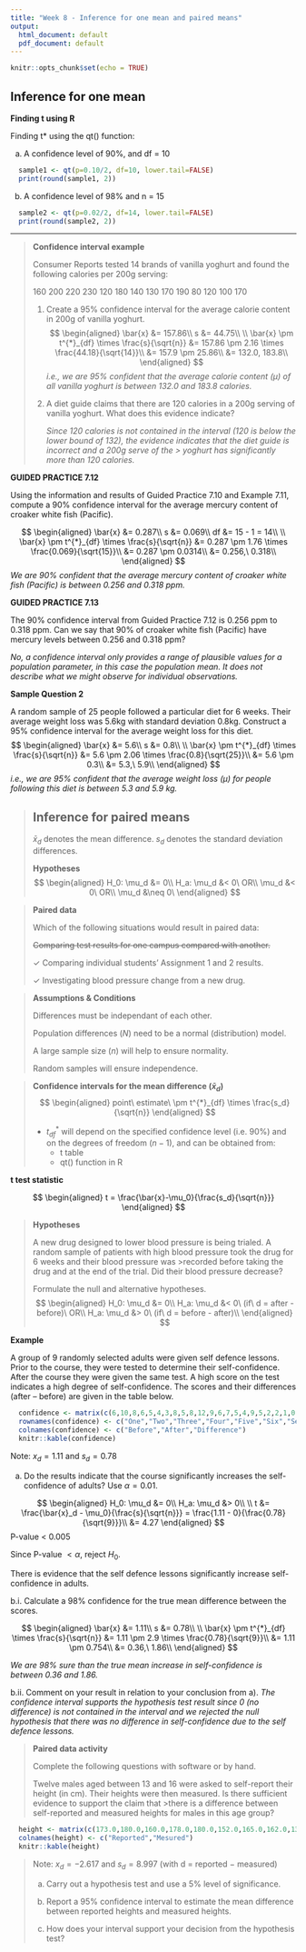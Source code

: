 ```yaml
---
title: "Week 8 - Inference for one mean and paired means"
output:
  html_document: default
  pdf_document: default
---
```


```r
knitr::opts_chunk$set(echo = TRUE)
```

## Inference for one mean

**Finding t using R**

Finding t* using the qt() function:

a. A confidence level of 90%, and df = 10

```r
  sample1 <- qt(p=0.10/2, df=10, lower.tail=FALSE)
  print(round(sample1, 2))
```
b. A confidence level of 98% and n = 15

```r
  sample2 <- qt(p=0.02/2, df=14, lower.tail=FALSE)
  print(round(sample2, 2))
```

***

>**Confidence interval example**
>
>  Consumer Reports tested 14 brands of vanilla yoghurt and found the following calories per 200g serving:
>  
>  160  200  220  230  120  180  140  130  170  190  80  120  100  170
>
>1. Create a 95% confidence interval for the average calorie content in 200g of vanilla yoghurt.
>$$
> \begin{aligned}
>    \bar{x} &= 157.86\\
>    s &= 44.75\\
>    \\
>    \bar{x} \pm t^{*}_{df} \times \frac{s}{\sqrt{n}} &= 157.86 \pm 2.16 \times \frac{44.18}{\sqrt{14}}\\
>    &= 157.9 \pm 25.86\\
>    &= 132.0, 183.8\\
>  \end{aligned}
>$$
>    _i.e., we are 95% confident that the average calorie content ($\mu$) of all vanilla yoghurt is between 132.0 and 183.8 calories._
>
>
>2. A diet guide claims that there are 120 calories in a 200g serving of vanilla yoghurt. What does this evidence indicate?
>
>    _Since 120 calories is not contained in the interval (120 is below the lower bound of 132), the evidence indicates that the diet guide is incorrect and a 200g serve of the >        yoghurt has significantly more than 120 calories._

**GUIDED PRACTICE 7.12**

Using the information and results of Guided Practice 7.10 and Example 7.11, compute a 90% confidence interval for the average mercury content of croaker white fish (Pacific).

$$
  \begin{aligned}
    \bar{x} &= 0.287\\
    s &= 0.069\\
    df &= 15 - 1 = 14\\
    \\
    \bar{x} \pm t^{*}_{df} \times \frac{s}{\sqrt{n}} &= 0.287 \pm 1.76 \times \frac{0.069}{\sqrt{15}}\\
    &=  0.287 \pm 0.0314\\
    &= 0.256,\ 0.318\\
  \end{aligned}
$$
  _We are 90% confident that the average mercury content of croaker white fish (Pacific) is between 0.256 and 0.318 ppm._

**GUIDED PRACTICE 7.13**

The 90% confidence interval from Guided Practice 7.12 is 0.256 ppm to 0.318 ppm. Can we say that 90% of croaker white fish (Pacific) have mercury levels between 0.256 and 0.318 ppm?

  _No, a confidence interval only provides a range of plausible values for a population parameter, in this case the population mean. It does not describe what we might observe     for individual observations._
  
**Sample Question 2**

A random sample of 25 people followed a particular diet for 6 weeks. Their average weight loss was 5.6kg with standard deviation 0.8kg. Construct a 95% confidence interval for the average weight loss for this diet.
$$
  \begin{aligned}
    \bar{x} &= 5.6\\
    s &= 0.8\\
    \\
    \bar{x} \pm t^{*}_{df} \times \frac{s}{\sqrt{n}} &= 5.6 \pm 2.06 \times \frac{0.8}{\sqrt{25}}\\
    &=  5.6 \pm 0.3\\
    &= 5.3,\ 5.9\\
  \end{aligned}
$$
  _i.e., we are 95% confident that the average weight loss ($\mu$) for people following this diet is between 5.3 and 5.9 kg._
  
>## Inference for paired means
>  
>  $\bar{x}_d$ denotes the mean difference.
>  $s_d$ denotes the standard deviation differences.
>  
>  **Hypotheses**
>  $$
>    \begin{aligned}
>      H_0: \mu_d &= 0\\
>      H_a: \mu_d &< 0\ OR\\
>      \mu_d &< 0\ OR\\
>      \mu_d &\neq 0\
>    \end{aligned}
>  $$

>**Paired data**
>
>Which of the following situations would result in paired data:
>
>~~Comparing test results for one campus compared with another.~~
>
>$\checkmark$ Comparing individual students' Assignment 1 and 2 results.
>
>$\checkmark$ Investigating blood pressure change from a new drug.

>**Assumptions & Conditions**
>
>Differences must be independant of each other.
>
>Population differences ($N$) need to be a normal (distribution) model.
>
>A large sample size ($n$) will help to ensure normality.
>
>Random samples will ensure independence.

>**Confidence intervals for the mean difference ($\bar{x}_d$)**
>$$
>  \begin{aligned}
>    point\ estimate\ \pm t^{*}_{df} \times \frac{s_d}{\sqrt{n}}
>  \end{aligned}
>$$
>
>- $t^{*}_{df}$ will depend on the specified confidence level (i.e. 90%) and on the degrees of freedom ($n - 1$), and can be obtained from:
>   - t table
>   - qt() function in R

**t test statistic**

$$
  \begin{aligned}
    t = \frac{\bar{x}-\mu_0}{\frac{s_d}{\sqrt{n}}}
  \end{aligned}
$$

>**Hypotheses**
>
>A new drug designed to lower blood pressure is being trialed. A random sample of patients with high blood pressure took the drug for 6 weeks and their blood pressure was >recorded before taking the drug and at the end of the trial. Did their blood pressure decrease?
>
>Formulate the null and alternative hypotheses.
>$$
  \begin{aligned}
    H_0: \mu_d &= 0\\
    H_a: \mu_d &< 0\ (if\ d = after - before)\ OR\\
    H_a: \mu_d &> 0\ (if\ d = before - after)\\
  \end{aligned}
>$$

**Example**

A group of 9 randomly selected adults were given self defence lessons. Prior to the course, they were tested to determine their self-confidence. After the course they were given the same test. A high score on the test indicates a high degree of self-confidence. The scores and their differences (after – before) are given in the table below.

```r
  confidence <- matrix(c(6,10,8,6,5,4,3,8,5,8,12,9,6,7,5,4,9,5,2,2,1,0,2,1,1,1,0),ncol=3,byrow=FALSE)
  rownames(confidence) <- c("One","Two","Three","Four","Five","Six","Seven","Eight","Nine")
  colnames(confidence) <- c("Before","After","Difference")
  knitr::kable(confidence)
```

Note: $x_d=1.11$ and $s_d=0.78$

a. Do the results indicate that the course significantly increases the self-confidence of adults? Use $\alpha=0.01$.

$$
  \begin{aligned}
    H_0: \mu_d &= 0\\
    H_a: \mu_d &> 0\\
    \\
    t &= \frac{\bar{x}_d - \mu_0}{\frac{s}{\sqrt{n}}} = \frac{1.11 - 0}{\frac{0.78}{\sqrt{9}}}\\
    &= 4.27
  \end{aligned}
$$
P-value < 0.005

Since P-value $< \alpha$, reject $H_0$.

There is evidence that the self defence lessons significantly increase self-confidence in adults.

b.i. Calculate a 98% confidence for the true mean difference between the scores.

$$
  \begin{aligned}
    \bar{x} &= 1.11\\
    s &= 0.78\\
    \\
    \bar{x} \pm t^{*}_{df} \times \frac{s}{\sqrt{n}} &= 1.11 \pm 2.9 \times \frac{0.78}{\sqrt{9}}\\
    &=  1.11 \pm 0.754\\
    &= 0.36,\ 1.86\\
  \end{aligned}
$$

  _We are 98% sure than the true mean increase in self-confidence is between 0.36 and 1.86._

b.ii. Comment on your result in relation to your conclusion from a).
  _The confidence interval supports the hypothesis test result since 0 (no difference) is not contained in the interval and we rejected the null hypothesis that there was no     difference in self-confidence due to the self defence lessons._

>**Paired data activity**
>
>Complete the following questions with software or by hand.
>
>Twelve males aged between 13 and 16 were asked to self-report their height (in cm). Their heights were then measured. Is there sufficient evidence to support the claim that >there is a difference between self-reported and measured heights for males in this age group?

```r
  height <- matrix(c(173.0,180.0,160.0,178.0,180.0,152.0,165.0,162.0,137.0,160.0,168.0,183.0,172.5,177.5,164.8,173.5,178.6,153.9,163.8,170.2,141.2,188.5,165.1,179.8),ncol=2,byrow=FALSE)
  colnames(height) <- c("Reported","Mesured")
  knitr::kable(height)
```
>
>Note: $x_d=−2.617$ and $s_d=8.997$ (with d = reported − measured)
>
>a. Carry out a hypothesis test and use a 5% level of significance. 
>
>b. Report a 95% confidence interval to estimate the mean difference between reported heights and measured heights.
>
>c. How does your interval support your decision from the hypothesis test?
>